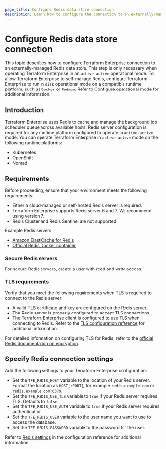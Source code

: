 ```yaml
---
page_title: Configure Redis data store connection
description: Learn how to configure the connection to an externally-managed Redis data store when operating Terraform Enterprise in `active-active` mode.
---
```


# Configure Redis data store connection

This topic describes how to configure Terraform Enterprise connection to an externally-managed Redis data store. This step is only necessary when operating Terraform Enterprise in an `active-active` operational mode. To allow Terraform Enterprise to self-manage Redis, configure Terraform Enterprise to run in `disk` operational mode on a compatible runtime platform, such as `Docker` or `Podman`. Refer to [Configure operational mode](/terraform/enterprise/deploy/configuration/storage/configure-mode) for additional information.

## Introduction

Terraform Enterprise uses Redis to cache and manage the background job scheduler queue across available hosts. Redis server configuration is required for any runtime platform configured to operate in `active-active` mode. You can operate Terraform Enterprise in `active-active` mode on the following runtime platforms:

- Kubernetes
- OpenShift
- Nomad

## Requirements

Before proceeding, ensure that your environment meets the following requirements:

- Either a cloud-managed or self-hosted Redis server is required. 
- Terraform Enterprise supports Redis server 6 and 7. We recommend using version 7.
- Redis Cluster and Redis Sentinel are not supported. 

Example Redis servers:

- [Amazon ElastiCache for Redis](https://docs.aws.amazon.com/AmazonElastiCache/latest/red-ug/WhatIs.html)
- [Official Redis Docker container](https://hub.docker.com/_/redis)

### Secure Redis servers

For secure Redis servers, create a user with read and write access.

### TLS requirements

Verify that you meet the following requirements when TLS is required to connect to the Redis server:

- A valid TLS certificate and key are configured on the Redis server.
- The Redis server is properly configured to accept TLS connections.
- The Terraform Enterprise client is configured to use TLS when connecting to Redis. Refer to the [TLS configuration reference](/terraform/enterprise/deploy/reference/configuration#tls-settings) for additional information.

For detailed information on configuring TLS for Redis, refer to the [official Redis documentation on encryption](https://redis.io/docs/latest/operate/oss_and_stack/management/security/encryption/).

## Specify Redis connection settings

Add the following settings to your Terraform Enterprise configuration:

- Set the `TFE_REDIS_HOST` variable to the location of your Redis server. Format the location as `HOST[:PORT]`, for example `redis.example.com` or `redis.example.com:6379`.
- Set the `TFE_REDIS_USE_TLS` variable to `true` if your Redis server requires TLS. Defaults to `false`.
- Set the `TFE_REDIS_USE_AUTH` variable to `true` if your Redis server requires authentication.
- Set the `TFE_REDIS_USER` variable to the user name you want to use to access the database.
- Set the `TFE_REDIS_PASSWORD` variable to the password for the user.

Refer to [Redis settings](/terraform/enterprise/deploy/reference/configuration#redis-settings) in the configuration reference for additional information.